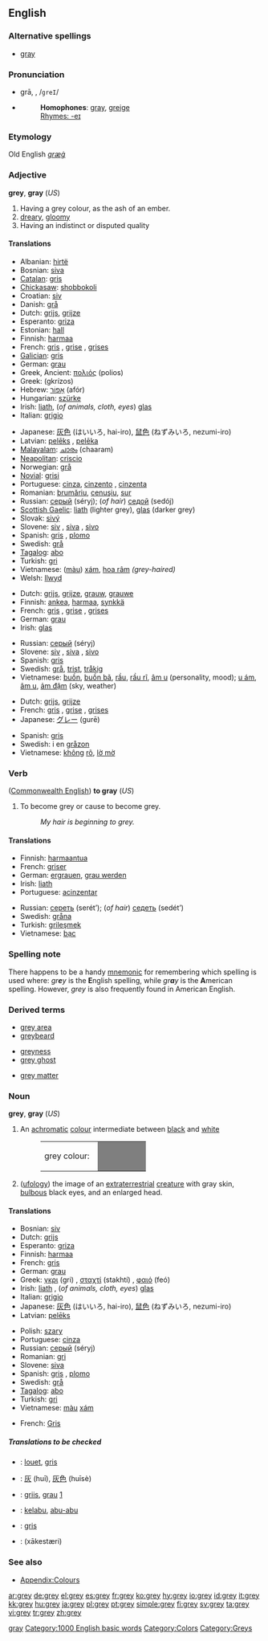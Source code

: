 <!--subst: of [[Template:sync]]-->
{{see|gray|Grey}}
<!--If you edit this entry, please also edit [[gray]] to ensure these two entries remain synchronized.-->[[Category:Synchronized entries|gray]]
{{wikipedia|dab=grey (disambiguation)|grey}}
==English==

===Alternative spellings===
*{{US}} [[gray]]

===Pronunciation===
*grā, {{IPA|/ɡreɪ/}}, /<tt>greI</tt>/
*{{audio|en-us-grey.ogg|Audio (US)}}
*:'''Homophones''': [[gray]], [[greige]]
*:[[Rhymes:English:-eɪ|Rhymes: -eɪ]]

===Etymology===
Old English ''[[græġ]]''

===Adjective===
'''grey''', '''gray''' (''US'')

# Having a grey colour, as the ash of an ember.
# [[dreary]], [[gloomy]]
# Having an indistinct or disputed quality

====Translations====
{{trans-top|colour}}
*Albanian: [[hirtë]]
*Bosnian: [[siva#Bosnian|siva]] {{f}}
*[[Catalan]]: [[gris]]
*[[Chickasaw]]: [[shobbokoli]]
*Croatian: [[siv]]
*Danish: [[grå]]
*Dutch: [[grijs]], [[grijze]]
*Esperanto: [[griza]]
*Estonian: [[hall]]
*Finnish: [[harmaa]]
*French: [[gris]] {{m}}, [[grise]] {{f}}, [[grises]] {{fp}}
*[[Galician]]: [[gris]]
*German: [[grau]]
*Greek, Ancient: [[πολιός]]  (polios)
*Greek: {{t|el|γκρίζος||}} (gkrízos)
*Hebrew: [[אפור|אָפוֹר]] (afór)
*Hungarian: [[szürke]]
*Irish: [[liath]], (''of animals, cloth, eyes'') [[glas]]
*Italian: [[grigio]]
{{trans-mid}}
*Japanese: [[灰色]] (はいいろ, hai-iro), [[鼠色]] (ねずみいろ, nezumi-iro)
*Latvian: [[pelēks]] {{m}}, [[pelēka]] {{f}}
*[[Malayalam]]: [[ചാരം]] (chaaram)
*[[Neapolitan]]: [[criscio]]
*Norwegian: [[grå]]
*[[Novial]]: [[grisi]]
*Portuguese: [[cinza]], [[cinzento]] {{m}}, [[cinzenta]] {{f}}
*Romanian: [[brumăriu]], [[cenuşiu]], [[sur#Romanian|sur]]
*Russian: [[серый]] (séryj); (''of hair'') [[седой]] (sedój)
*[[Scottish Gaelic]]: [[liath]] (lighter grey), [[glas]] (darker grey)
*Slovak: [[sivý]]
*Slovene: [[siv]] {{m}}, [[siva]] {{f}}, [[sivo]] {{n}}
*Spanish: [[gris]] {{m}}, [[plomo]] {{m}}
*Swedish: [[grå]]
*[[Tagalog]]: [[abo]]
*Turkish: [[gri]]
*Vietnamese: ([[màu]]) [[xám]], [[hoa râm]] ''(grey-haired)''
*Welsh: [[llwyd]]
{{trans-bottom}}

{{trans-top|dreary, gloomy}}
*Dutch: [[grijs]], [[grijze]], [[grauw]], [[grauwe]]
*Finnish: [[ankea]], [[harmaa]], [[synkkä]]
*French: [[gris]] {{m}}, [[grise]] {{f}}, [[grises]] {{fp}}
*German: [[grau]]
*Irish: [[glas]]
{{trans-mid}}
*Russian: [[серый]] (séryj)
*Slovene: [[siv]] {{m}}, [[siva]] {{f}}, [[sivo]] {{n}}
*Spanish: [[gris]]
*Swedish: [[grå]], [[trist]], [[tråkig]]
*Vietnamese: [[buồn]], [[buồn bã]], [[rầu]], [[rầu rĩ]], [[âm u]] (personality, mood); [[u ám]], [[âm u]], [[ảm đậm]] (sky, weather)
{{trans-bottom}}

{{trans-top|indistinct quality}}
*Dutch: [[grijs]], [[grijze]]
*French: [[gris]] {{m}}, [[grise]] {{f}}, [[grises]] {{fp}}
*Japanese: [[グレー]] (gurē)
{{trans-mid}}
*Spanish: [[gris]]
*Swedish: i en [[gråzon]]
*Vietnamese: [[không]] [[rõ]], [[lờ mờ]]
{{trans-bottom}}

===Verb===
{{en-verb}}([[Commonwealth English]])
'''to gray''' (''US'')

# To become grey or cause to become grey.
#: ''My hair is beginning to grey.''

====Translations====

{{trans-top|to become grey}}
*Finnish: [[harmaantua]]
*French: [[griser]]
*German: [[ergrauen]], [[grau werden]]
*Irish: [[liath]]
*Portuguese: [[acinzentar]]
{{trans-mid}}
*Russian: [[сереть]] (serét’); (''of hair'') [[седеть]] (sedét’)
*Swedish: [[gråna]]
*Turkish: [[grileşmek]]
*Vietnamese: [[bạc]]
{{trans-bottom}}

{{rfc-header|Spelling note}}

===Spelling note===
There happens to be a handy [[mnemonic]] for remembering which spelling is used where: ''gr'''e'''y'' is the '''E'''nglish spelling, while ''gr'''a'''y'' is the '''A'''merican spelling. However, ''grey'' is also frequently found in American English.

===Derived terms===
{{top3}}
*[[grey area]]
*[[greybeard]]
{{mid3}}
*[[greyness]]
*[[grey ghost]]
{{mid3}}
*[[grey matter]]
{{bottom}}

===Noun===
'''grey''', '''gray''' (''US'')

# An [[achromatic]] [[colour]] intermediate between [[black]] and [[white]]
#:<table><tr><td>grey colour: &nbsp;</td><td bgcolor="#7F7F7F" width="80">&nbsp; </td></tr></table>
# ([[ufology]]) the image of an [[extraterrestrial]] [[creature]] with gray skin, [[bulbous]] black eyes, and an enlarged head.

====Translations====
{{trans-top|colour}}
*Bosnian: [[siv]]
*Dutch: [[grijs]]
*Esperanto: [[griza]]
*Finnish: [[harmaa]]
*French: [[gris]]
*German: [[grau]]
*Greek: [[γκρι]] (gri) {{n}}, [[σταχτί]] (stakhtí) {{n}}, [[φαιό]] (feó) {{n}}
*Irish: [[liath]] {{m}}, (''of animals, cloth, eyes'') [[glas]] {{m}}
*Italian: [[grigio]] {{m}}
*Japanese: [[灰色]] (はいいろ, hai-iro), [[鼠色]] (ねずみいろ, nezumi-iro)
*Latvian: [[pelēks]]
{{trans-mid}}
*Polish: [[szary]] {{m}}
*Portuguese: [[cinza]]
*Russian: [[серый]] (séryj)
*Romanian: [[gri]]
*Slovene: [[siva]] {{f}}
*Spanish: [[gris]] {{m}}, [[plomo]] {{m}}
*Swedish: [[grå]]
*[[Tagalog]]: [[abo]]
*Turkish: [[gri]]
*Vietnamese: [[màu]] [[xám]]
{{trans-bottom}}

{{trans-top|extraterrestrial creature}}
*French: [[Gris]] {{m}}
{{trans-bottom}}

=====Translations to be checked=====
{{checktrans}}
<!--Remove this section once all of the translations below have been moved into the tables above.-->

*{{ttbc|Breton}}: [[louet]], [[gris]]
*{{ttbc|Chinese}}: [[灰]] (huī), [[灰色]] (huīsè)
*{{ttbc|Frisian}}: [[griis]], [[grau]] [http://dictionaries.travlang.com/EnglishFrisian/dict.cgi?query=grey&max=50]
*{{ttbc|Indonesian}}: [[kelabu]], [[abu|abu-abu]]
*{{ttbc|Interlingua}}: [[gris]]
*{{ttbc|Persian}}: {{FAchar|[[خاکستری|خاکِستَری]]}} (xākestæri)

===See also===
*[[Wiktionary_Appendix:Colours|Appendix:Colours]]

[[Category:1000 English basic words]]
[[Category:Colors]]
[[Category:Greys]]

[[ar:grey]]
[[de:grey]]
[[el:grey]]
[[es:grey]]
[[fr:grey]]
[[ko:grey]]
[[hy:grey]]
[[io:grey]]
[[id:grey]]
[[it:grey]]
[[kk:grey]]
[[hu:grey]]
[[ja:grey]]
[[pl:grey]]
[[pt:grey]]
[[simple:grey]]
[[fi:grey]]
[[sv:grey]]
[[ta:grey]]
[[vi:grey]]
[[tr:grey]]
[[zh:grey]]